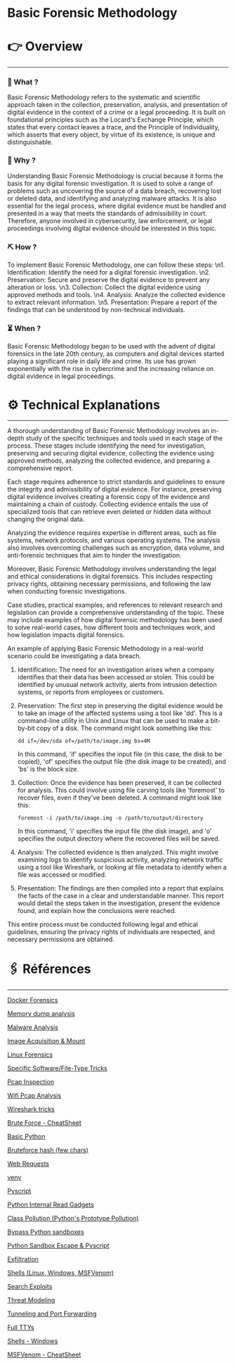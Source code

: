 # Basic Forensic Methodology


# 👉 Overview

---

### 👀 What ?

Basic Forensic Methodology refers to the systematic and scientific approach taken in the collection, preservation, analysis, and presentation of digital evidence in the context of a crime or a legal proceeding. It is built on foundational principles such as the Locard's Exchange Principle, which states that every contact leaves a trace, and the Principle of Individuality, which asserts that every object, by virtue of its existence, is unique and distinguishable.


### 🧐 Why ?

Understanding Basic Forensic Methodology is crucial because it forms the basis for any digital forensic investigation. It is used to solve a range of problems such as uncovering the source of a data breach, recovering lost or deleted data, and identifying and analyzing malware attacks. It is also essential for the legal process, where digital evidence must be handled and presented in a way that meets the standards of admissibility in court. Therefore, anyone involved in cybersecurity, law enforcement, or legal proceedings involving digital evidence should be interested in this topic.


### ⛏️ How ?

To implement Basic Forensic Methodology, one can follow these steps: \n1. Identification: Identify the need for a digital forensic investigation. \n2. Preservation: Secure and preserve the digital evidence to prevent any alteration or loss. \n3. Collection: Collect the digital evidence using approved methods and tools. \n4. Analysis: Analyze the collected evidence to extract relevant information. \n5. Presentation: Prepare a report of the findings that can be understood by non-technical individuals.


### ⏳ When ?

Basic Forensic Methodology began to be used with the advent of digital forensics in the late 20th century, as computers and digital devices started playing a significant role in daily life and crime. Its use has grown exponentially with the rise in cybercrime and the increasing reliance on digital evidence in legal proceedings.


# ⚙️ Technical Explanations

---

A thorough understanding of Basic Forensic Methodology involves an in-depth study of the specific techniques and tools used in each stage of the process. These stages include identifying the need for investigation, preserving and securing digital evidence, collecting the evidence using approved methods, analyzing the collected evidence, and preparing a comprehensive report.

Each stage requires adherence to strict standards and guidelines to ensure the integrity and admissibility of digital evidence. For instance, preserving digital evidence involves creating a forensic copy of the evidence and maintaining a chain of custody. Collecting evidence entails the use of specialized tools that can retrieve even deleted or hidden data without changing the original data.

Analyzing the evidence requires expertise in different areas, such as file systems, network protocols, and various operating systems. The analysis also involves overcoming challenges such as encryption, data volume, and anti-forensic techniques that aim to hinder the investigation.

Moreover, Basic Forensic Methodology involves understanding the legal and ethical considerations in digital forensics. This includes respecting privacy rights, obtaining necessary permissions, and following the law when conducting forensic investigations.

Case studies, practical examples, and references to relevant research and legislation can provide a comprehensive understanding of the topic. These may include examples of how digital forensic methodology has been used to solve real-world cases, how different tools and techniques work, and how legislation impacts digital forensics.

An example of applying Basic Forensic Methodology in a real-world scenario could be investigating a data breach.

1. Identification: The need for an investigation arises when a company identifies that their data has been accessed or stolen. This could be identified by unusual network activity, alerts from intrusion detection systems, or reports from employees or customers.
2. Preservation: The first step in preserving the digital evidence would be to take an image of the affected systems using a tool like 'dd'. This is a command-line utility in Unix and Linux that can be used to make a bit-by-bit copy of a disk. The command might look something like this:
    
    `dd if=/dev/sda of=/path/to/image.img bs=4M`
    
    In this command, 'if' specifies the input file (in this case, the disk to be copied), 'of' specifies the output file (the disk image to be created), and 'bs' is the block size.
    
3. Collection: Once the evidence has been preserved, it can be collected for analysis. This could involve using file carving tools like 'foremost' to recover files, even if they've been deleted. A command might look like this:
    
    `foremost -i /path/to/image.img -o /path/to/output/directory`
    
    In this command, 'i' specifies the input file (the disk image), and 'o' specifies the output directory where the recovered files will be saved.
    
4. Analysis: The collected evidence is then analyzed. This might involve examining logs to identify suspicious activity, analyzing network traffic using a tool like Wireshark, or looking at file metadata to identify when a file was accessed or modified.
5. Presentation: The findings are then compiled into a report that explains the facts of the case in a clear and understandable manner. This report would detail the steps taken in the investigation, present the evidence found, and explain how the conclusions were reached.

This entire process must be conducted following legal and ethical guidelines, ensuring the privacy rights of individuals are respected, and necessary permissions are obtained.

# 🖇️ Références

---

[Docker Forensics](Docker%20Forensics%20a5a6b67838db4501873d94bfe0285784.md)

[Memory dump analysis](Memory%20dump%20analysis%20677c490b824e4240a4bb4175fbcac683.md)

[Malware Analysis](Malware%20Analysis%20e90a5565f0b4468f99e6c144f85e2b19.md)

[Image Acquisition & Mount](Image%20Acquisition%20&%20Mount%2010d233248bff4689a19c179bffff8151.md)

[Linux Forensics](Linux%20Forensics%20d8cf5d52dd8949f2bb3f9b6d0c81cb9b.md)

[Specific Software/File-Type Tricks](Specific%20Software%20File-Type%20Tricks%203a376607437445fb919015023d514856.md)

[Pcap Inspection](Pcap%20Inspection%20d3eca647b3034f11aec57506e3bcd690.md)

[Wifi Pcap Analysis](Wifi%20Pcap%20Analysis%20fec0489d74ce4a558297b6edb764c2ed.md)

[Wireshark tricks](Wireshark%20tricks%20d8a8ab29344a48fabd094171d70b0009.md)

[Brute Force - CheatSheet](Brute%20Force%20-%20CheatSheet%20e24d47de71814914926143ac8f61b828.md)

[Basic Python](https://www.notion.so/Basic-Python-7806338c742f4a53863d32ed2d8e2fe6?pvs=21)

[Bruteforce hash (few chars)](Bruteforce%20hash%20(few%20chars)%201e9f4dd2903e47cf880f9e837cc98538.md)

[Web Requests](Web%20Requests%20695ca78c66e84d419ab7de6700582e6a.md)

[venv](venv%206b337db24b1640d79182804531c105f0.md)

[Pyscript](Pyscript%20d84df92a1db1469abb31c81f674daef1.md)

[Python Internal Read Gadgets](Python%20Internal%20Read%20Gadgets%207a61b7e172f04a12a34c54daac563d7a.md)

[Class Pollution (Python's Prototype Pollution)](Class%20Pollution%20(Python's%20Prototype%20Pollution)%20c83eb28134ef46009ea172d701dcea46.md)

[Bypass Python sandboxes](Bypass%20Python%20sandboxes%20f55c8c92cd7a465da047c323c3454d2b.md)

[Python Sandbox Escape & Pyscript](Python%20Sandbox%20Escape%20&%20Pyscript%208e91cd7976f54be7b90f9933ae9e1ab2.md)

[Exfiltration](Exfiltration%20e6c5cfe5ef9e4331bda5cef6c2017346.md)

[Shells (Linux, Windows, MSFVenom)](Shells%20(Linux,%20Windows,%20MSFVenom)%20110c279c199b4b9c9cc2368816446730.md)

[Search Exploits](Search%20Exploits%204060c567dc004d299fb04c0813432ec8.md)

[Threat Modeling](Threat%20Modeling%2079e188ccd7b548aba4b591f9f120433b.md)

[Tunneling and Port Forwarding](Tunneling%20and%20Port%20Forwarding%203c360ed07eae4708ab022c0bb5e9ade6.md)

[Full TTYs](Full%20TTYs%20ea6ab3da21b74085b37a9fabee1e54d7.md)

[Shells - Windows](Shells%20-%20Windows%20fae98a66a7eb4846a45e35c96136d307.md)

[MSFVenom - CheatSheet](MSFVenom%20-%20CheatSheet%20c1176d2fa3004987846d86c696fdb3c3.md)
